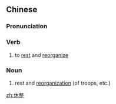==Chinese==
{{zh-forms}}

===Pronunciation===
{{zh-pron
|m=xiūzhěng
|c=jau1 zing2
|mn=qz,xm,zz:hiu-chéng
|cat=v,n
}}

===Verb===
{{zh-verb}}

# to [[rest]] and [[reorganize]]

===Noun===
{{zh-noun}}

# rest and [[reorganization]] (of troops, etc.)

[[zh:休整]]